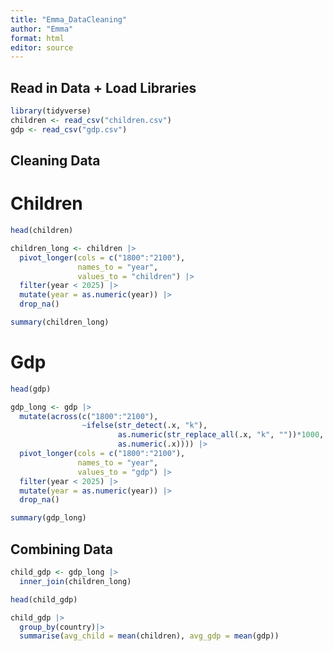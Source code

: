 ```yaml
---
title: "Emma_DataCleaning"
author: "Emma"
format: html
editor: source
---
```


## Read in Data + Load Libraries
```r
library(tidyverse)
children <- read_csv("children.csv")
gdp <- read_csv("gdp.csv")
```
## Cleaning Data

# Children
```r
head(children)

children_long <- children |>
  pivot_longer(cols = c("1800":"2100"),
               names_to = "year",
               values_to = "children") |>
  filter(year < 2025) |>
  mutate(year = as.numeric(year)) |>
  drop_na()

summary(children_long)
```

# Gdp
```r
head(gdp)

gdp_long <- gdp |>
  mutate(across(c("1800":"2100"), 
                ~ifelse(str_detect(.x, "k"), 
                        as.numeric(str_replace_all(.x, "k", ""))*1000,
                        as.numeric(.x)))) |>
  pivot_longer(cols = c("1800":"2100"),
               names_to = "year",
               values_to = "gdp") |>
  filter(year < 2025) |>
  mutate(year = as.numeric(year)) |>
  drop_na()

summary(gdp_long)
```

## Combining Data
```r
child_gdp <- gdp_long |>
  inner_join(children_long)

head(child_gdp)

child_gdp |>
  group_by(country)|>
  summarise(avg_child = mean(children), avg_gdp = mean(gdp))
```

